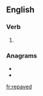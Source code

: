 ==English==

===Verb===
{{head|en|verb form}}

# {{en-past of|repave}}

===Anagrams===
* {{l|en|deprave}}
* {{l|en|pervade}}

[[fr:repaved]]